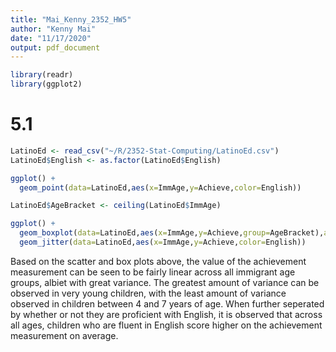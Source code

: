 ```yaml
---
title: "Mai_Kenny_2352_HW5"
author: "Kenny Mai"
date: "11/17/2020"
output: pdf_document
---
```


```r
library(readr)
library(ggplot2)
```

# 5.1
```r
LatinoEd <- read_csv("~/R/2352-Stat-Computing/LatinoEd.csv")
LatinoEd$English <- as.factor(LatinoEd$English)

ggplot() +
  geom_point(data=LatinoEd,aes(x=ImmAge,y=Achieve,color=English))

LatinoEd$AgeBracket <- ceiling(LatinoEd$ImmAge)

ggplot() +
  geom_boxplot(data=LatinoEd,aes(x=ImmAge,y=Achieve,group=AgeBracket),alpha=0.8) +
  geom_jitter(data=LatinoEd,aes(x=ImmAge,y=Achieve,color=English))
```

Based on the scatter and box plots above, the value of the achievement measurement can be seen to be fairly linear across all immigrant age groups, albiet with great variance. The greatest amount of variance can be observed in very young children, with the least amount of variance observed in children between 4 and 7 years of age. When further seperated by whether or not they are proficient with English, it is observed that across all ages, children who are fluent in English score higher on the achievement measurement on average.

